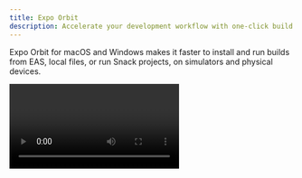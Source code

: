 ```yaml
---
title: Expo Orbit
description: Accelerate your development workflow with one-click build and update launches and simulator management.
---
```



Expo Orbit for macOS and Windows makes it faster to install and run builds from EAS, local files, or run Snack projects, on simulators and physical devices.

<Video file="orbit/basic-features.mp4" />

## Why Orbit

Before Orbit, installing builds from EAS (Android and iOS physical devices or emulator/simulator) or running Snack projects on simulators was manual. You had to run `eas build:run` command and select a build for your chosen device or download the archive and then drag and drop it to the simulator (in the case of iOS). Also, for Snack projects, additional steps included installing Expo Go on the virtual device, logging in, and then selecting the Snack from the list. Orbit makes all of these steps as seamless as possible.

## Highlights

- List and launch simulators, including running Android emulators without audio.
- Install and launch builds from EAS on simulators and real devices in one click.
- Install and open updates from EAS on Android Emulators or iOS Simulators.
- Launch Snack projects in your simulators in one click.
- Install and launch apps from local files using Finder or drag and drop a file into the menu bar app. Orbit supports any Android **.apk**, iOS Simulator compatible **.app**, or ad hoc signed apps.
- See pinned projects from your EAS dashboard and quickly launch your latest builds.

## Installation

<Tabs>

<Tab label="macOS">

You can download Orbit with Homebrew for macOS, or directly from the [GitHub releases](https://github.com/expo/orbit/releases).

<Terminal cmd={['$ brew install expo-orbit']} />

</Tab>

<Tab label="Windows">

> **Note**: Orbit for Windows is in preview and is only compatible with x64 and x86 machines. Compatibility for other architectures will be added in the future.

You can download Orbit for Windows directly from the [GitHub releases](https://github.com/expo/orbit/releases).

</Tab>

</Tabs>

## Usage

If you want Orbit to start when you log in automatically, click on the Orbit icon in the menu bar, then **Settings** and select the **Launch on Login** option.

> **info** Orbit relies on the Android SDK and `xcrun` for device management, which requires setting up both [Android Studio](/workflow/android-studio-emulator/) and [Xcode for macOS](/workflow/ios-simulator/).
